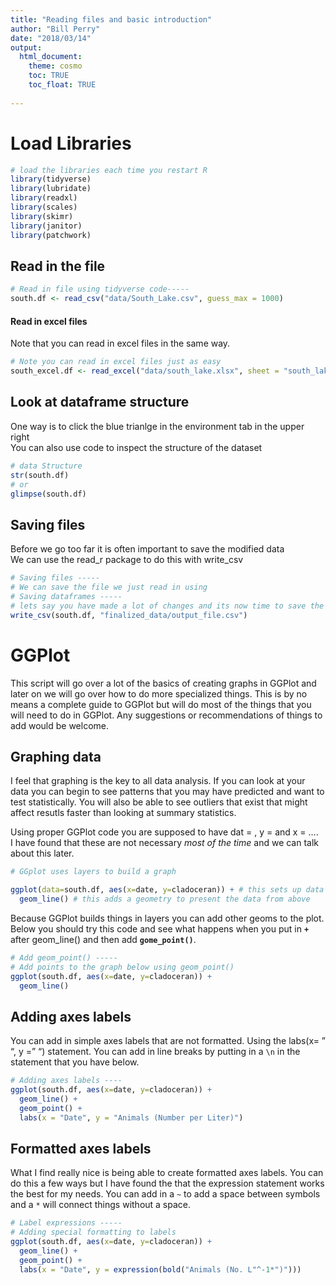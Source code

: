 ```yaml
---
title: "Reading files and basic introduction"
author: "Bill Perry"
date: "2018/03/14"
output:
  html_document:
    theme: cosmo
    toc: TRUE
    toc_float: TRUE
   
---
```


# Load Libraries    
```r
# load the libraries each time you restart R
library(tidyverse)
library(lubridate)
library(readxl)
library(scales)
library(skimr)
library(janitor)
library(patchwork)
```


## Read in the file
```r
# Read in file using tidyverse code-----
south.df <- read_csv("data/South_Lake.csv", guess_max = 1000)
```


#### Read in excel files
Note that you can read in excel files in the same way.
```r
# Note you can read in excel files just as easy
south_excel.df <- read_excel("data/south_lake.xlsx", sheet = "south_lake")
```


## Look at dataframe structure    
One way is to click the blue trianlge in the environment tab in the upper right     
You can also use code to inspect the structure of the dataset
```r
# data Structure
str(south.df)
# or
glimpse(south.df)
```


## Saving files     
Before we go too far it is often important to save the modified data    
We can use the read_r package to do this with write_csv
```r
# Saving files -----
# We can save the file we just read in using 
# Saving dataframes -----
# lets say you have made a lot of changes and its now time to save the dataframe
write_csv(south.df, "finalized_data/output_file.csv")
```



# GGPlot    
This script will go over a lot of the basics of creating graphs in GGPlot and later on we will go over how to do more specialized things. This is by no means a complete guide to GGPlot but will do most of the things that you will need to do in GGPlot. Any suggestions or recommendations of things to add would be welcome.    

## Graphing data 
I feel that graphing is the key to all data analysis. If you can look at your data you can begin to see patterns that you may have predicted and want to test statistically. You will also be able to see outliers that exist that might affect resutls faster than looking at summary statistics.     
     
Using proper GGPlot code you are supposed to have  dat = , y = and x = ....      
I have found that these are not necessary *most of the time* and we can talk about this later.   

```r
# GGplot uses layers to build a graph

ggplot(data=south.df, aes(x=date, y=cladoceran)) + # this sets up data 
  geom_line() # this adds a geometry to present the data from above
```


Because GGPlot builds things in layers you can add other geoms to the plot. Below you should try this code and see what happens when you put in  **`+ `** after geom_line() and then add **`gome_point()`**.    
```r
# Add geom_point() -----
# Add points to the graph below using geom_point()
ggplot(south.df, aes(x=date, y=cladoceran)) +
  geom_line() 	

```

 
## Adding axes labels    
You can add in simple axes labels that are not formatted. Using the labs(x= " ", y = " ") statement.  You can add in line breaks by putting in a `\n`  in the statement that you have below.    

```r
# Adding axes labels ----
ggplot(south.df, aes(x=date, y=cladoceran)) +
  geom_line() +
  geom_point() +
  labs(x = "Date", y = "Animals (Number per Liter)")

```


## Formatted axes labels      
What I find really nice is being able to create formatted axes labels. You can do this a few ways but I have found the that the expression statement works the best for my needs. You can add in a `~` to add a space between symbols and a `*` will connect things without a space. 

```r
# Label expressions -----
# Adding special formatting to labels
ggplot(south.df, aes(x=date, y=cladoceran)) +
  geom_line() +
  geom_point() +
  labs(x = "Date", y = expression(bold("Animals (No. L"^-1*")")))

```




   
   

<!-- Global Site Tag (gtag.js) - Google Analytics -->
<script async src="https://www.googletagmanager.com/gtag/js?id=UA-88373117-4"></script>
<script>
  window.dataLayer = window.dataLayer || [];
  function gtag(){dataLayer.push(arguments)};
  gtag('js', new Date());

  gtag('config', 'UA-88373117-4');
</script>
